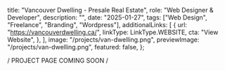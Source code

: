 
  title: "Vancouver Dwelling - Presale Real Estate",
  role: "Web Designer & Developer",
  description:
    "",
  date: "2025-01-27",
  tags: ["Web Design", "Freelance", "Branding", "Wordpress"],
  additionalLinks: [
      {
        url: "https://vancouverdwelling.ca/",
        linkType: LinkType.WEBSITE,
        cta: "View Website",
      },
    ],
  image: "/projects/van-dwelling.png",
  previewImage: "/projects/van-dwelling.png",
  featured: false,
};

<div className="flex h-32 w-full items-center justify-center">/ PROJECT PAGE COMING SOON /</div>